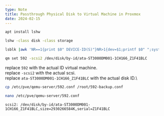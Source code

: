 ```yaml
---
type: Note
title: Passthrough Physical Disk to Virtual Machine in Proxmox
date: 2024-02-15
---
```


```bash
apt install lshw
```

```bash
lshw -class disk -class storage
```

```bash
lsblk |awk 'NR==1{print $0" DEVICE-ID(S)"}NR>1{dev=$1;printf $0" ";system("find /dev/disk/by-id -lname \"*"dev"\" -printf \" %p\"");print "";}'|grep -v -E 'part|lvm'
```

```bash
qm set 592 -scsi2 /dev/disk/by-id/ata-ST3000DM001-1CH166_Z1F41BLC
```

replace `592` with the actual ID virtual machine.\
replace `-scsi2` with the actual scsi.\
replace `ata-ST3000DM001-1CH166_Z1F41BLC` with the actual disk ID.\

```bash
cp /etc/pve/qemu-server/592.conf /root/592-backup.conf
```

```bash
nano /etc/pve/qemu-server/592.conf
```

```
scsi2: /dev/disk/by-id/ata-ST3000DM001-1CH166_Z1F41BLC,size=2930266584K,serial=Z1F41BLC
```